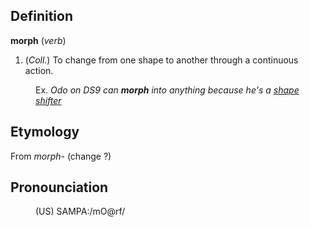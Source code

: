 == Definition ==

<b>morph</b> (<i>verb</i>)
# (<i>Coll.</i>) To change from one shape to another through a continuous action.

:Ex.  <i>Odo on DS9 can <b>morph</b> into anything because he's a [[shape shifter]]</i>

== Etymology ==

From <i>morph-</i> (change ?)


== Pronounciation ==

:(US) SAMPA:/mO@rf/